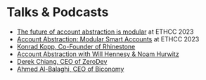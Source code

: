 # Talks & Podcasts

- [The future of account abstraction is modular](https://www.youtube.com/watch?v=DP_ThXdPazY) at ETHCC 2023
- [Account Abstraction: Modular Smart Accounts](https://www.youtube.com/watch?v=NvDmhyb0O6A) at ETHCC 2023
- [Konrad Kopp, Co-Founder of Rhinestone](https://open.spotify.com/episode/3rlCBdKg9CBh4lsY210ko8)
- [Account Abstraction with Will Hennesy & Noam Hurwitz](https://open.spotify.com/episode/6zYI5nvpsDLowV0IYORGpx)
- [Derek Chiang, CEO of ZeroDev](https://open.spotify.com/episode/0Y9a3SAhizJq0Lg6TzM4KO?si=b8c9ff0ff1514487)
- [Ahmed Al-Balaghi, CEO of Biconomy](https://open.spotify.com/episode/114i9xGwQiJv4WSBnkBZrM?si=afb04a6fcb39413a)
